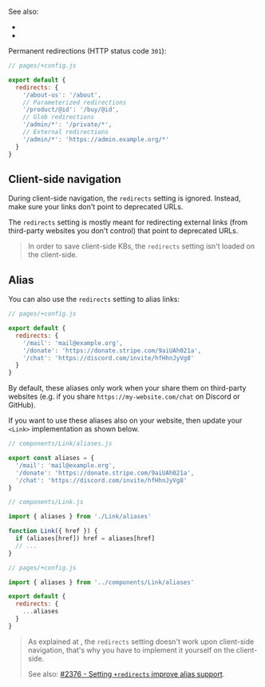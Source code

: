 
See also:

- <Link href="/redirect" noBreadcrumb={true} />
- <Link href="/render" noBreadcrumb={true} />

Permanent redirections (HTTP status code `301`):

```js
// pages/+config.js

export default {
  redirects: {
    '/about-us': '/about',
    // Parameterized redirections
    '/product/@id': '/buy/@id',
    // Glob redirections
    '/admin/*': '/private/*',
    // External redirections
    '/admin/*': 'https://admin.example.org/*'
  }
}
```


## Client-side navigation

During client-side navigation, the `redirects` setting is ignored. Instead, make sure your links don't point to deprecated URLs.

The `redirects` setting is mostly meant for redirecting external links (from third-party websites you don't control) that point to deprecated URLs.

> In order to save client-side KBs, the `redirects` setting isn't loaded on the client-side.

## Alias

You can also use the `redirects` setting to alias links:

```js
// pages/+config.js

export default {
  redirects: {
    '/mail': 'mail@example.org',
    '/donate': 'https://donate.stripe.com/9aiUAh021a',
    '/chat': 'https://discord.com/invite/hfHhnJyVg8'
  }
}
```

By default, these aliases only work when your share them on third-party websites (e.g. if you share `https://my-website.com/chat` on Discord or GitHub).

If you want to use these aliases also on your website, then update your `<Link>` implementation as shown below.

```js
// components/Link/aliases.js

export const aliases = {
  '/mail': 'mail@example.org',
  '/donate': 'https://donate.stripe.com/9aiUAh021a',
  '/chat': 'https://discord.com/invite/hfHhnJyVg8'
}
```

```js
// components/Link.js

import { aliases } from './Link/aliases'

function Link({ href }) {
  if (aliases[href]) href = aliases[href]
  // ...
}
```

```js
// pages/+config.js

import { aliases } from '../components/Link/aliases'

export default {
  redirects: {
    ...aliases
  }
}
```

> As explained at <Link href="#client-side-navigation" />, the `redirects` setting doesn't work upon client-side navigation, that's why you have to implement it yourself on the client-side.
>
> See also: [#2376 - Setting `+redirects` improve alias support](https://github.com/vikejs/vike/issues/2376).
